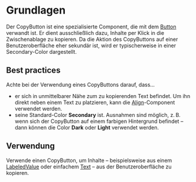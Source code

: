 # Grundlagen

Der CopyButton ist eine spezialisierte Component, die mit dem [Button](/03-components/actions/button) verwandt ist. Er dient ausschließlich dazu, Inhalte per Klick in die Zwischenablage zu kopieren. Da die Aktion des CopyButtons auf einer Benutzeroberfläche eher sekundär ist, wird er typischerweise in einer Secondary-Color dargestellt.

## Best practices

Achte bei der Verwendung eines CopyButtons darauf, dass...

- er sich in unmittelbarer Nähe zum zu kopierenden Text befindet. Um ihn direkt neben einem Text zu platzieren, kann die [Align](/03-components/structure/align)-Component verwendet werden.
- seine Standard-Color **Secondary** ist. Ausnahmen sind möglich, z. B. wenn sich der CopyButton auf einem farbigen Hintergrund befindet – dann können die Color **Dark** oder **Light** verwendet werden.

## Verwendung

Verwende einen CopyButton, um Inhalte – beispielsweise aus einem [LabeledValue](/03-components/content/labeled-value) oder einfachem [Text](/03-components/content/text) – aus der Benutzeroberfläche zu kopieren.
